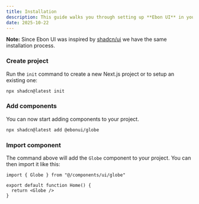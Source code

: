 ```yaml
---
title: Installation
description: This guide walks you through setting up **Ebon UI** in your project.
date: 2025-10-22
---
```


<Callout>

**Note:** Since Ebon UI was inspired by [shadcn/ui](https://ui.shadcn.com/docs/installation/) we have the same installation process.

</Callout>

<Steps>

### Create project

Run the `init` command to create a new Next.js project or to setup an existing one:

```bash
npx shadcn@latest init
```

### Add components

You can now start adding components to your project.

```bash
npx shadcn@latest add @ebonui/globe
```

### Import component

The command above will add the `Globe` component to your project. You can then import it like this:

```tsx {1,6} showLineNumbers
import { Globe } from "@/components/ui/globe"

export default function Home() {
  return <Globe />
}
```

</Steps>
